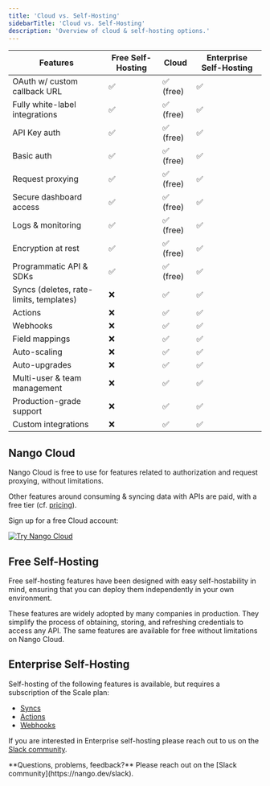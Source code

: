 ```yaml
---
title: 'Cloud vs. Self-Hosting'
sidebarTitle: 'Cloud vs. Self-Hosting'
description: 'Overview of cloud & self-hosting options.'
---
```


| Features | Free Self-Hosting | Cloud | Enterprise Self-Hosting |
|-|-|-|-|
| OAuth w/ custom callback URL | ✅ | ✅ (free) | ✅ | 
| Fully white-label integrations | ✅ | ✅ (free) | ✅ | 
| API Key auth | ✅| ✅ (free) | ✅ | 
| Basic auth | ✅ | ✅ (free) | ✅ | 
| Request proxying | ✅ | ✅ (free) | ✅ | 
| Secure dashboard access | ✅  | ✅ (free) | ✅ | 
| Logs & monitoring | ✅  | ✅ (free) | ✅ | 
| Encryption at rest | ✅  | ✅ (free) | ✅ | 
| Programmatic API & SDKs | ✅  | ✅ (free) | ✅ | 
| Syncs (deletes, rate-limits, templates) | ❌ | ✅ | ✅ | 
| Actions | ❌ | ✅ | ✅ | 
| Webhooks | ❌ | ✅ | ✅ | 
| Field mappings | ❌ | ✅ | ✅ | 
| Auto-scaling | ❌ | ✅ | ✅ | 
| Auto-upgrades | ❌ | ✅ | ✅ | 
| Multi-user & team management | ❌ | ✅ | ✅ | 
| Production-grade support | ❌ | ✅ | ✅ | 
| Custom integrations | ❌ | ✅ | ✅ | 

## Nango Cloud

Nango Cloud is free to use for features related to authorization and request proxying, without limitations. 

Other features around consuming & syncing data with APIs are paid, with a free tier (cf. [pricing](https://nango.dev/pricing)).

Sign up for a free Cloud account:

[![Try Nango Cloud](/images/nango-deploy-button.svg)](https://app.nango.dev/signup)
## Free Self-Hosting

Free self-hosting features have been designed with easy self-hostability in mind, ensuring that you can deploy them independently in your own environment.

These features are widely adopted by many companies in production. They simplify the process of obtaining, storing, and refreshing credentials to access any API. The same features are available for free without limitations on Nango Cloud.

## Enterprise Self-Hosting

Self-hosting of the following features is available, but requires a subscription of the Scale plan:
- [Syncs](/guides/sync)
- [Actions](/guides/action)
- [Webhooks](/guides/webhooks)

If you are interested in Enterprise self-hosting please reach out to us on the [Slack community](https://nango.dev/slack).

<Info>
**Questions, problems, feedback?** Please reach out on the [Slack community](https://nango.dev/slack).
</Info>